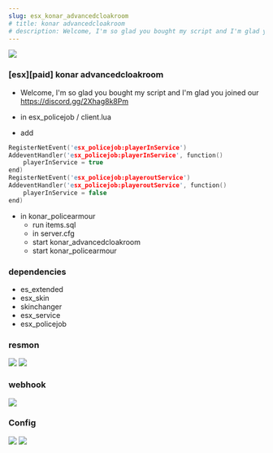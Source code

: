 ```yaml
---
slug: esx_konar_advancedcloakroom
# title: konar advancedcloakroom
# description: Welcome, I'm so glad you bought my script and I'm glad you joined our discord https://discord.gg/Q6VpZTueKF
---
```

![](https://media.discordapp.net/attachments/923389102890549278/1072121769873395763/advance_cloak_room.png)


### [esx][paid] konar advancedcloakroom
* Welcome, I'm so glad you bought my script and I'm glad you joined our https://discord.gg/2Xhag8k8Pm

* in esx_policejob / client.lua

* add

```c
RegisterNetEvent('esx_policejob:playerInService')
AddeventHandler('esx_policejob:playerInService', function()
	playerInService = true
end)
RegisterNetEvent('esx_policejob:playeroutService')
AddeventHandler('esx_policejob:playeroutService', function()
	playerInService = false
end)
```  


* in konar_policearmour 
    * run items.sql
    * in server.cfg
    * start konar_advancedcloakroom
    * start konar_policearmour

### dependencies
* es_extended
* esx_skin
* skinchanger
* esx_service
* esx_policejob

### resmon
![](https://cdn.discordapp.com/attachments/824968307400507422/1071877719928881212/image.png)
![](https://media.discordapp.net/attachments/824968307400507422/1071877802648928317/image.png?width=914&height=21)

### webhook
![](https://media.discordapp.net/attachments/824968307400507422/1071873356619591871/image.png?width=501&height=665)

### Config
![](https://media.discordapp.net/attachments/824968307400507422/1071859809864921229/image.png?width=737&height=666)
![](https://media.discordapp.net/attachments/824968307400507422/1071861738586255400/image.png?width=783&height=666)
